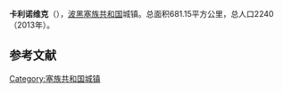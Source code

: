 {{Infobox settlement
| name                    = 卡利诺维克
| native_name             = {{lang|sr|Калиновик}}<br>Kalinovik
| settlement_type         = 市镇
| image_skyline           = Kalinovik - mestecko na nahorni plosine (1153 m.n.m).jpg
| imagesize               = 
| image_caption           = 
| image_flag              = 
| flag_size               = 
| image_shield            = 
| shield_size             = 
| pushpin_map             = Bosnia
| pushpin_label_position  = 
| pushpin_map_caption     = 在波黑的位置
| latd  =43 |latm  =30  |lats  = |latNS  = N 
| longd =18   |longm =27 |longs = |longEW = E 
| coordinates_type        = region:ES_type:city
| coordinates_display     = inline,title
| image_map               = Kalinovik municipality.svg
| map_caption             = 在波黑的位置
| subdivision_type        = 国家
| subdivision_name        = 波黑
| subdivision_type1       = [[波斯尼亚和黑塞哥维那政区|政治实体]]
| subdivision_name1       = [[塞族共和国|塞族共和国]]
| area_total_km2          = 681.15
| elevation_m             = 
| population_total        = 2240
| population_as_of        = 2013年
| population_density_km2  = auto
| timezone1               = [[欧洲中部时间|CET]]
| utc_offset1             = +1
| timezone1_DST           = [[欧洲中部夏令时间|CEST]]
| utc_offset1_DST         = +2
| postal_code_type        = 邮编
| postal_code             = 
| footnotes               = 
}}
'''卡利诺维克'''（{{lang-sr|Калиновик}}），[[波黑|波黑]][[塞族共和国|塞族共和国]]城镇。总面积681.15平方公里，总人口2240 （2013年）。

==参考文献==
{{reflist}}

[[Category:塞族共和国城镇|Category:塞族共和国城镇]]